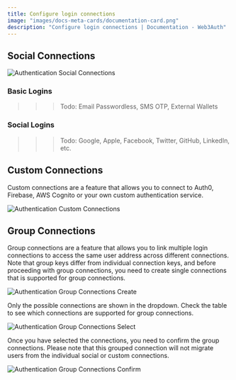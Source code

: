 ```yaml
---
title: Configure login connections
image: "images/docs-meta-cards/documentation-card.png"
description: "Configure login connections | Documentation - Web3Auth"
---
```



## Social Connections

<div style={{ flexBasis: "300px", flexGrow: "1", textAlign: "center" }}>
  <img
    src={AuthenticationSocialConnections}
    style={{ alignSelf: "center", maxWidth: "100%" }}
    alt="Authentication Social Connections"
  />
</div>

### Basic Logins

> > > Todo: Email Passwordless, SMS OTP, External Wallets

### Social Logins

> > > Todo: Google, Apple, Facebook, Twitter, GitHub, LinkedIn, etc.

## Custom Connections

Custom connections are a feature that allows you to connect to Auth0, Firebase, AWS Cognito or your
own custom authentication service.

<div style={{ flexBasis: "300px", flexGrow: "1", textAlign: "center" }}>
  <img
    src={AuthenticationCustomConnections}
    style={{ alignSelf: "center", maxWidth: "100%" }}
    alt="Authentication Custom Connections"
  />
</div>

## Group Connections

Group connections are a feature that allows you to link multiple login connections to access the
same user address across different connections. Note that group keys differ from individual
connection keys, and before proceeding with group connections, you need to create single connections
that is supported for group connections.

<div style={{ flexBasis: "300px", flexGrow: "1", textAlign: "center" }}>
  <img
    src={AuthenticationGroupConnectionsCreate}
    style={{ alignSelf: "center", maxWidth: "100%" }}
    alt="Authentication Group Connections Create"
  />
</div>

Only the possible connections are shown in the dropdown. Check the table to see which connections
are supported for group connections.

<div style={{ flexBasis: "300px", flexGrow: "1", textAlign: "center" }}>
  <img
    src={AuthenticationGroupConnectionsSelect}
    style={{ alignSelf: "center", maxWidth: "100%" }}
    alt="Authentication Group Connections Select"
  />
</div>

Once you have selected the connections, you need to confirm the group connections. Please note that
this grouped connection will not migrate users from the individual social or custom connections.

<div style={{ flexBasis: "300px", flexGrow: "1", textAlign: "center" }}>
  <img
    src={AuthenticationGroupConnectionsConfirm}
    style={{ alignSelf: "center", maxWidth: "100%" }}
    alt="Authentication Group Connections Confirm"
  />
</div>
